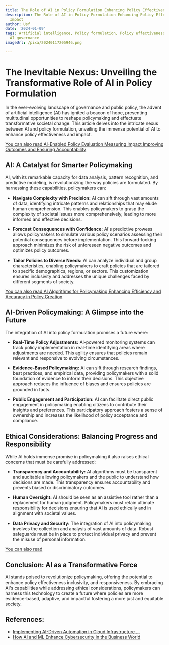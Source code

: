 ```yaml
---
title: The Role of AI in Policy Formulation Enhancing Policy Effectiveness and Impact
description: The Role of AI in Policy Formulation Enhancing Policy Effectiveness and
  Impact
author: Usf
date: '2024-01-09'
tags: Artificial intelligence, Policy formulation, Policy effectiveness, Policy impact,
  AI governance
imageUrl: /pixa/20240117205946.png

---
```

# The Inevitable Nexus:  Unveiling the Transformative Role of AI in Policy Formulation

In the  ever-evolving landscape  of governance and public policy, the advent of artificial intelligence (AI) has ignited a beacon  of hope, presenting multitudinal opportunities to reshape  policymaking and effectuate  transformative societal change. This article delves into the intricate  nexus between AI and  policy formulation, unveiling the  immense potential of AI to  enhance  policy  effectiveness and impact.

[You can  also read AI-Enabled Policy Evaluation Measuring Impact Improving Outcomes and Ensuring  Accountability](AI-Enabled%20Policy%20Evaluation%20Measuring%20Impact%2C%20Improving%20Outcomes%2C%20and%20Ensuring%20Accountability)


## AI: A  Catalyst for Smarter Policymaking

AI, with its remarkable capacity for data analysis, pattern recognition, and predictive modeling, is revolutionizing the  way policies are formulated. By harnessing these capabilities, policymakers can:

* **Navigate Complexity  with Precision:** AI can sift through  vast amounts of data, identifying intricate patterns and  relationships that may elude human comprehension. This enables policymakers to grasp the complexity of societal issues  more comprehensively,  leading to more informed and effective decisions.

* **Forecast Consequences with Confidence:** AI's predictive prowess allows policymakers to simulate various policy scenarios assessing their potential consequences before implementation. This forward-looking approach minimizes the risk of unforeseen negative outcomes  and optimizes  policy outcomes.

*  **Tailor Policies to  Diverse Needs:**  AI can analyze individual and  group characteristics, enabling policymakers  to craft policies that are  tailored to specific demographics, regions, or sectors. This customization  ensures inclusivity and addresses the unique  challenges faced by different segments of society.

[You can also read AI Algorithms for Policymaking Enhancing Efficiency and  Accuracy in  Policy Creation](AI%20Algorithms%20for%20Policymaking%20Enhancing%20Efficiency%20and%20Accuracy%20in%20Policy%20Creation)


## AI-Driven  Policymaking: A Glimpse into the Future

The integration of AI into policy formulation promises a future where:

* **Real-Time Policy Adjustments:** AI-powered monitoring systems can track policy implementation in real-time  identifying areas where adjustments are needed. This agility ensures that policies remain relevant and responsive to evolving circumstances.

* **Evidence-Based Policymaking:** AI can sift through  research findings, best practices, and empirical data, providing policymakers with a solid foundation of evidence to  inform their decisions. This objective approach reduces the  influence of biases and ensures policies are grounded in facts.

* **Public Engagement and Participation:** AI can facilitate direct public engagement in policymaking enabling  citizens to contribute their insights and preferences. This participatory approach fosters a sense of ownership and increases the likelihood of policy acceptance and  compliance.

## Ethical Considerations: Balancing Progress and Responsibility

While AI holds immense promise  in policymaking it also raises ethical concerns that must be carefully addressed:

* **Transparency and Accountability:** AI algorithms must be transparent and  auditable allowing  policymakers and the public to understand how decisions are  made. This transparency ensures  accountability and prevents  biased or discriminatory outcomes.

* **Human Oversight:** AI should be  seen as an assistive tool rather than a replacement for human judgment. Policymakers must retain ultimate responsibility  for decisions ensuring that  AI is used ethically and in alignment with societal values.

* **Data Privacy and Security:** The integration of AI into policymaking involves the collection and analysis of vast amounts of data. Robust  safeguards must be in place to protect individual privacy and prevent the misuse of personal information.

[You can also read ]()


## Conclusion: AI as a Transformative Force

AI stands poised to revolutionize policymaking, offering the potential to  enhance policy effectiveness inclusivity, and responsiveness. By embracing AI's capabilities while addressing ethical considerations, policymakers can harness  this technology to create a future where policies are more evidence-based,  adaptive, and impactful fostering a more just  and equitable society.

## References:
- [Implementing AI-Driven Automation in Cloud Infrastructure ...](https://utilitiesone.com/implementing-ai-driven-automation-in-cloud-infrastructure-management)
- [How AI and ML Enhance Cybersecurity in the Business World](https://www.linkedin.com/pulse/how-ai-ml-enhance-cybersecurity-business-world-infragist-n5mre)
